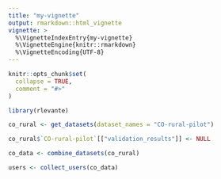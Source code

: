 ```yaml
---
title: "my-vignette"
output: rmarkdown::html_vignette
vignette: >
  %\VignetteIndexEntry{my-vignette}
  %\VignetteEngine{knitr::rmarkdown}
  %\VignetteEncoding{UTF-8}
---
```


```r
knitr::opts_chunk$set(
  collapse = TRUE,
  comment = "#>"
)
```

```r
library(rlevante)
```

```r
co_rural <- get_datasets(dataset_names = "CO-rural-pilot")
```

```r
co_rural$`CO-rural-pilot`[["validation_results"]] <- NULL 

co_data <- combine_datasets(co_rural)

users <- collect_users(co_data)
```

